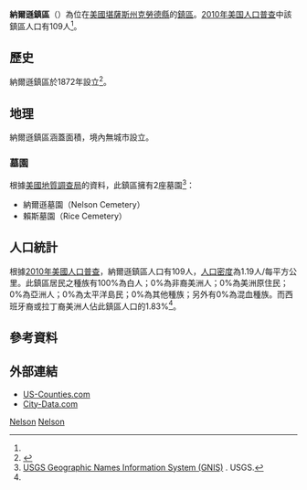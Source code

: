 {{noteTA
|G1=USState
}}
{{Infobox settlement
|official_name = 納爾遜鎮區
|native_name = Nelson Township
|settlement_type = 鎮區
|image_map = Map highlighting Nelson Township, Cloud County, Kansas.svg
|map_caption = 納爾遜鎮區在克勞德縣的位置
|coordinates_display = inline,title
|coordinates_region = US-KS
|subdivision_type = [[世界政區索引|國家]]
|subdivision_name = [[美国|美国]]
|subdivision_type1 = [[美國行政區劃|州]]
|subdivision_name1 = [[堪薩斯州|堪薩斯州]]
|subdivision_type2 = [[堪萨斯州行政区划|縣]]
|subdivision_name2 = [[克勞德縣_(堪薩斯州)|克勞德縣]]
|area_total_km2 = 91.25
|area_land_km2 = 91.25
|area_water_km2 = 0
|area_total_sq_mi = 35.23
|area_land_sq_mi = 35.23
|area_water_sq_mi = 0
|area_water_percent = 0
|population_as_of = [[2010年美国人口普查|2010]]
|population_footnotes = <ref name=census>{{cite web|url=http://www.census.gov/geo/www/gazetteer/gazetteer2010.html|title=2010 Census Gazetteer Files|publisher=[[美国人口调查局|美国人口调查局]]|accessdate=2016-03-26|archive-url=https://web.archive.org/web/20121021075704/http://www.census.gov/geo/www/gazetteer/gazetteer2010.html|archive-date=2012-10-21|dead-url=yes}}</ref>
|population_total = 109
|population_density_km2 = auto
|elevation_footnotes = 
|elevation_m = 432
|elevation_ft = 1417
|latd = 39
|latm = 31
|lats = 30
|latNS = N
|longd = 97
|longm = 32
|longs = 21
|longEW = W
|postal_code_type =
|postal_code = 
|blank_name = [[地名信息系统|GNIS]] ID
|blank_info = [http://geonames.usgs.gov/pls/gnispublic/f?p=gnispq:3:::NO::P3_FID:0473337 0473337]
|website = 
|footnotes = 
}}

'''納爾遜鎮區'''（{{lang-en|'''Nelson Township'''}}）為位在[[美國|美國]][[堪薩斯州|堪薩斯州]][[克勞德縣_(堪薩斯州)|克勞德縣]]的[[行政鎮區|鎮區]]。[[2010年美国人口普查|2010年美国人口普查]]中該鎮區人口有109人<ref name=census/>。

==歷史==
納爾遜鎮區於1872年設立<ref>{{cite book | url=http://books.google.com/books?id=a3YUAAAAYAAJ&pg=PA73#v=onepage&q&f=false | title=Biographical History of Cloud County, Kansas: Biographies of Representative Citizens. Illustrated with Portraits of Prominent People, Cuts of Homes, Stock, Etc. | publisher=Wilson, Humphrey & Company | author=Hollibaugh, E. F. | year=1903 | pages=73}}</ref>。

==地理==
納爾遜鎮區涵蓋面積{{convert|91.25|km2|sqmi}}，境內無城市設立。

===墓園===
根據[[美國地質調查局|美國地質調查局]]的資料，此鎮區擁有2座墓園<ref>[http://geonames.usgs.gov/domestic/index.html USGS Geographic Names Information System (GNIS)] {{Wayback|url=http://geonames.usgs.gov/domestic/index.html |date=20190428150204 }}. USGS.</ref>：
*納爾遜墓園（Nelson Cemetery）
*賴斯墓園（Rice Cemetery）

==人口統計==
根據[[2010年美國人口普查|2010年美國人口普查]]，納爾遜鎮區人口有109人，[[人口密度|人口密度]]為1.19人/每平方公里。此鎮區居民之種族有100%為白人；0%為非裔美洲人；0%為美洲原住民；0%為亞洲人；0%為太平洋島民；0%為其他種族；另外有0%為混血種族。而西班牙裔或拉丁裔美洲人佔此鎮區人口的1.83%<ref name=census/>。

==參考資料==
{{reflist}}

==外部連結==
* [https://web.archive.org/web/20080723112151/http://www.us-counties.com/localgov/kansas.html US-Counties.com]
* [http://www.city-data.com/township/Nelson-Cloud-KS.html City-Data.com]

{{克勞德縣 (堪薩斯州)}}

[[Category:克勞德縣鎮區_(堪薩斯州)|Nelson]]
[[Category:堪薩斯州鎮區|Nelson]]